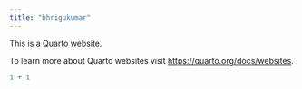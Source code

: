 ```yaml
---
title: "bhrigukumar"
---
```


This is a Quarto website.

To learn more about Quarto websites visit <https://quarto.org/docs/websites>.

```r
1 + 1
```
